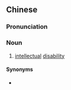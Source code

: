{{also|智力障碍}}
==Chinese==
{{zh-forms|s=智力障碍|type=22}}

===Pronunciation===
{{zh-pron
|m=zhìlì zhàng'ài
|cat=n
}}

===Noun===
{{zh-noun}}

# [[intellectual]] [[disability]]

====Synonyms====
* {{zh-l|智障}}